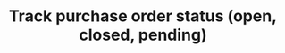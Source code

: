 ---
title: "Track purchase order status (open, closed, pending)"
description: "Description of your new file."
---